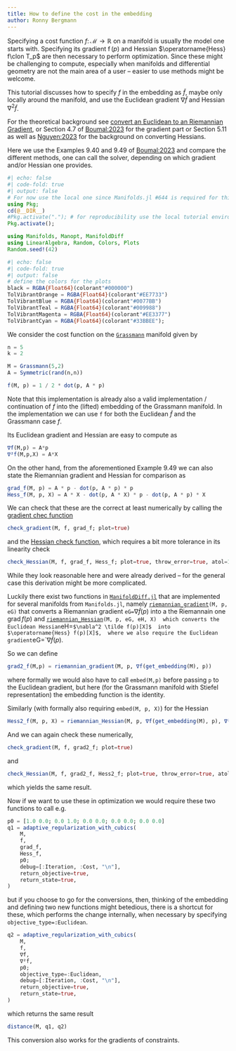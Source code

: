 ```yaml
---
title: How to define the cost in the embedding
author: Ronny Bergmann
---
```


Specifying a cost function $f\colon \mathcal M \to \mathbb R$ on a manifold
is usually the model one starts with.
Specifying its gradient $\operatorname f(p)$ and Hessian $\operatorname{Hess} f\clon T_p$
are then necessary to perform optimization.
Since these might be challenging to compute, especially when manifolds and differential geometry are not
the main area of a user – easier to use methods might be welcome.

This tutorial discusses how to specify $f$ in the embedding as $\tilde f$, maybe only locally around the manifold,
and use the Euclidean gradient $∇ \tilde f$ and Hessian $∇^2 \tilde f$.

For the theoretical background see [convert an Euclidean to an Riemannian Gradient](@ref Embeddedgradient),
or Section 4.7 of [Boumal:2023](@cite) for the gradient part or Section 5.11 as well as [Nguyen:2023](@cite)
for the background on converting Hessians.

Here we use the Examples 9.40 and 9.49 of [Boumal:2023](@cite) and compare the different methods,
one can call the solver, depending on which gradient and/or Hessian one provides.

```julia
#| echo: false
#| code-fold: true
#| output: false
# For now use the local one since Manifolds.jl #644 is required for this
using Pkg;
cd(@__DIR__)
#Pkg.activate("."); # for reproducibility use the local tutorial environment.
Pkg.activate();
```

```julia
using Manifolds, Manopt, ManifoldDiff
using LinearAlgebra, Random, Colors, Plots
Random.seed!(42)
```

```julia
#| echo: false
#| code-fold: true
#| output: false
# define the colors for the plots
black = RGBA{Float64}(colorant"#000000")
TolVibrantOrange = RGBA{Float64}(colorant"#EE7733")
TolVibrantBlue = RGBA{Float64}(colorant"#0077BB")
TolVibrantTeal = RGBA{Float64}(colorant"#009988")
TolVibrantMagenta = RGBA{Float64}(colorant"#EE3377")
TolVibrantCyan = RGBA{Float64}(colorant"#33BBEE");
```

We consider the cost function on the [`Grassmann`](@ref) manifold given by

```julia
n = 5
k = 2

M = Grassmann(5,2)
A = Symmetric(rand(n,n))
```

```julia
f(M, p) = 1 / 2 * dot(p, A * p)
```

Note that this implementation is already also a valid implementation / continuation
of $f$ into the (lifted) embedding of the Grassmann manifold.
In the implementation we can use `f` for both the Euclidean $\tilde f$ and the Grassmann case $f$.

Its Euclidean gradient and Hessian are easy to compute as

```julia
∇f(M,p) = A*p
∇²f(M,p,X) = A*X
```

On the other hand, from the aforementioned Example 9.49 we can also state
the Riemannian gradient and Hessian for comparison as

```julia
grad_f(M, p) = A * p - dot(p, A * p) * p
Hess_f(M, p, X) = A * X - dot(p, A * X) * p - dot(p, A * p) * X
```

We can check that these are the correct at least numerically by calling
the [gradient chec function]()

```julia
check_gradient(M, f, grad_f; plot=true)
```

and the [Hessian check function](), which requires a bit more tolerance in its linearity check

```julia
check_Hessian(M, f, grad_f, Hess_f; plot=true, throw_error=true, atol=1e-14)
```

While they look reasonable here and were already derived – for the general case this derivation
might be more complicated.

Luckily there exist two functions in [`ManifoldDiff.jl`](@ref) that are implemented for several
manifolds from `Manifolds.jl`, namely [`riemannian_gradient`](https://juliamanifolds.github.io/ManifoldDiff.jl/stable/library/#ManifoldDiff.riemannian_gradient-Tuple{AbstractManifold,%20Any,%20Any})`(M, p, eG)` that converts a Riemannian gradient
`eG=`$\nabla \tilde f(p)$  into a the Riemannain one $\operatorname{grad} f(p)$
 and [`riemannian_Hessian`](https://juliamanifolds.github.io/ManifoldDiff.jl/stable/library/#ManifoldDiff.riemannian_Hessian-Tuple{AbstractManifold,%20Any,%20Any,%20Any,%20Any})`(M, p, eG, eH, X)
 which converts the Euclidean Hessian `eH=`$\nabla^2 \tilde f(p)[X]$  into $\operatorname{Hess} f(p)[X]$,
 where we also require the Euclidean gradient `eG=`$\nabla \tilde f(p)$.

So we can define

```julia
grad2_f(M,p) = riemannian_gradient(M, p, ∇f(get_embedding(M), p))
```

where formally we would also have to call `embed(M,p)` before passing `p` to the Euclidean gradient,
but here (for the Grassmann manifold with Stiefel representation) the embedding function is the identity.

Similarly (with formally also requiring `embed(M, p, X)`) for the Hessian

```julia
Hess2_f(M, p, X) = riemannian_Hessian(M, p, ∇f(get_embedding(M), p), ∇²f(get_embedding(M), p, X), X)
```

And we can again check these numerically,

```julia
check_gradient(M, f, grad2_f; plot=true)
```

and

```julia
check_Hessian(M, f, grad2_f, Hess2_f; plot=true, throw_error=true, atol=1e-14)
```

which yields the same result.

Now if we want to use these in optimization we would require these two functions to call e.g.

```julia
p0 = [1.0 0.0; 0.0 1.0; 0.0 0.0; 0.0 0.0; 0.0 0.0]
q1 = adaptive_regularization_with_cubics(
    M,
    f,
    grad_f,
    Hess_f,
    p0;
    debug=[:Iteration, :Cost, "\n"],
    return_objective=true,
    return_state=true,
)
```

but if you choose to go for the conversions, then, thinking of the embedding and defining two new functions
might betedious, there is a shortcut for these, which performs the change internally, when necessary
by specifying `objective_type=:Euclidean`.

```julia
q2 = adaptive_regularization_with_cubics(
    M,
    f,
    ∇f,
    ∇²f,
    p0;
    objective_type=:Euclidean,
    debug=[:Iteration, :Cost, "\n"],
    return_objective=true,
    return_state=true,
)
```

which returns the same result

```julia
distance(M, q1, q2)
```

This conversion also works for the gradients of constraints.
